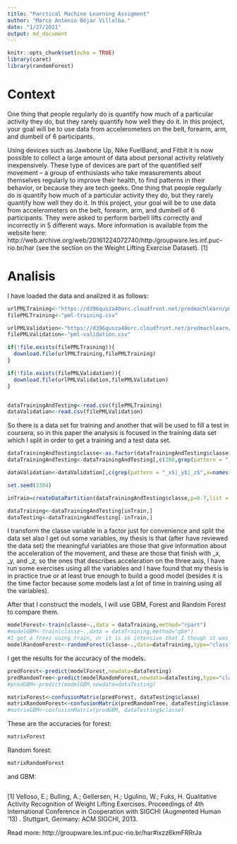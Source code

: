 ```yaml
---
title: "Parctical Machine Learning Assigment"
author: "Marco Antonio Béjar Villalba."
date: "1/27/2021"
output: md_document
---
```


```r
knitr::opts_chunk$set(echo = TRUE)
library(caret)
library(randomForest)
```

# Context

One thing that people regularly do is quantify how  much of a particular activity they do, but they rarely quantify how well they do it. In this project, your goal will be to use data from accelerometers on the belt, forearm, arm, and dumbell of 6 participants.

Using devices such as Jawbone Up, Nike FuelBand, and Fitbit it is now possible to collect a large amount of data about personal activity relatively inexpensively. These type of devices are part of the quantified self movement – a group of enthusiasts who take measurements about themselves regularly to improve their health, to find patterns in their behavior, or because they are tech geeks. One thing that people regularly do is quantify how much of a particular activity they do, but they rarely quantify how well they do it. In this project, your goal will be to use data from accelerometers on the belt, forearm, arm, and dumbell of 6 participants. They were asked to perform barbell lifts correctly and incorrectly in 5 different ways. More information is available from the website here: http://web.archive.org/web/20161224072740/http:/groupware.les.inf.puc-rio.br/har (see the section on the Weight Lifting Exercise Dataset). [1]

# Analisis

I have loaded the data and analized it as follows:

```r
urlPMLTraining<-"https://d396qusza40orc.cloudfront.net/predmachlearn/pml-training.csv"
filePMLTraining<-"pml-training.csv"

urlPMLValidation<-"https://d396qusza40orc.cloudfront.net/predmachlearn/pml-testing.csv"
filePMLValidation<-"pml-validation.csv"

if(!file.exists(filePMLTraining)){
  download.file(urlPMLTraining,filePMLTraining)
}

if(!file.exists(filePMLValidation)){
  download.file(urlPMLValidation,filePMLValidation)
}


dataTrainingAndTesting<-read.csv(filePMLTraining)
dataValidation<-read.csv(filePMLValidation)
```

So there is a data set for training and another that will be used to fill a test in coursera,
so in this paper the analysis is focused in the training data set which I split in order to get 
a training and a test data set.

```r
dataTrainingAndTesting$classe<-as.factor(dataTrainingAndTesting$classe)
dataTrainingAndTesting<-dataTrainingAndTesting[,c(160,grep(pattern = "_x$|_y$|_z$",x=names(dataTrainingAndTesting)))]

dataValidation<-dataValidation[,c(grep(pattern = "_x$|_y$|_z$",x=names(dataValidation)))]

set.seed(3304)

inTrain=createDataPartition(dataTrainingAndTesting$classe,p=0.7,list = FALSE)

dataTraining<-dataTrainingAndTesting[inTrain,]
dataTesting<-dataTrainingAndTesting[-inTrain,]
```

I transform the classe variable in a factor just for convenience and split the data set also I get out some variables, my
thesis is that (after have reviewed the data set) the meaningful variables are those that give information about the acceleration
of the movement, and these are those that finish with _x, _y, and _z, so the ones that describes acceleration on the three 
axis, I have run some exercises using all the variables and I have found that my thesis is in practice true or at least true 
enough to build a good model (besides it is the time factor because some models last a lot of time in training using all the
variables).

After that I construct the models, I will use GBM, Forest and Random Forest to compare them.

```r
modelForest<-train(classe~.,data = dataTraining,method="rpart")
#modelGBM<-train(classe~.,data = dataTraining,method="gbm")
#I got a freez using train, or it is so intensive that I though it was a freez so I used randomForest.
modelRandomForest<-randomForest(classe~.,data=dataTraining,type="class")

```

I get the results for the accuracy of the models.

```r
predForest<-predict(modelForest,newdata=dataTesting)
predRandomTree<-predict(modelRandomForest,newdata=dataTesting,type="class")
#predGBM<-predict(modelGBM,newdata=dataTesting)

matrixForest<-confusionMatrix(predForest, dataTesting$classe)
matrixRandomForest<-confusionMatrix(predRandomTree, dataTesting$classe)
#matrixGBM<-confusionMatrix(predGBM, dataTesting$classe)
```

These are the accuracies for forest:

```r
matrixForest
```

Random forest:

```r
matrixRandomForest
```

and GBM:

```r

```





[1]
Velloso, E.; Bulling, A.; Gellersen, H.; Ugulino, W.; Fuks, H. Qualitative Activity Recognition of Weight Lifting Exercises. Proceedings of 4th International Conference in Cooperation with SIGCHI (Augmented Human '13) . Stuttgart, Germany: ACM SIGCHI, 2013.

Read more: http://groupware.les.inf.puc-rio.br/har#ixzz6kmFRRrJa
